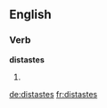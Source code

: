 ==English==

===Verb===
'''distastes'''

# {{third-person singular of|[[distaste]]}}

[[de:distastes]]
[[fr:distastes]]